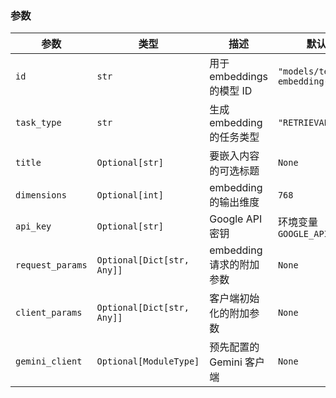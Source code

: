 ### 参数

| 参数 | 类型 | 描述 | 默认值 |
|-----------|------|-------------|---------|
| `id` | `str` | 用于 embeddings 的模型 ID | `"models/text-embedding-004"` |
| `task_type` | `str` | 生成 embedding 的任务类型 | `"RETRIEVAL_QUERY"` |
| `title` | `Optional[str]` | 要嵌入内容的可选标题 | `None` |
| `dimensions` | `Optional[int]` | embedding 的输出维度 | `768` |
| `api_key` | `Optional[str]` | Google API 密钥 | 环境变量 `GOOGLE_API_KEY` |
| `request_params` | `Optional[Dict[str, Any]]` | embedding 请求的附加参数 | `None` |
| `client_params` | `Optional[Dict[str, Any]]` | 客户端初始化的附加参数 | `None` |
| `gemini_client` | `Optional[ModuleType]` | 预先配置的 Gemini 客户端 | `None` |